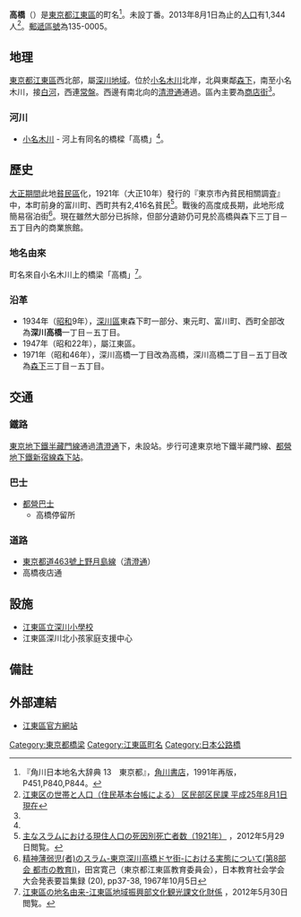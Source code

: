 {{Pathnav|日本|東京都|[[江東區_(東京都)|江東區]]|name=高橋|frame=1}}
{{Infobox Settlement
|official_name = 高橋
|native_name =
|settlement_type = [[町|町]]
|image_skyline =
|imagesize =
|image_caption =
|image_flag =
|image_seal =
| image_map =
| map_caption =
|subdivision_type = [[國家|國家]]
|subdivision_name = [[File:Flag_of_Japan.svg|border]] [[日本|日本]]
|subdivision_type1 = [[都道府縣|都道府縣]]
|subdivision_name1 = [[File:Flag_of_Tokyo_Prefecture.svg|25px]] [[東京都|東京都]]
|subdivision_type2 = [[東京都區部|特別區]]
|subdivision_name2 = [[File:Flag_of_Koto,_Tokyo.svg|25px]] [[江東區_(東京都)|江東區]]
|subdivision_type3 = [[地域|地域]]
|subdivision_name3 = [[深川區|深川地域]]
|established_title =
|established_date =
|government_type =
|leader_title =
|leader_name =
|area_magnitude =
|area_total_km2 = 0.05
|area_land_km2 =  
|area_urban_km2 =
|area_metro_km2 =
|area_metro_sq_mi =
|population_as_of= 2013年（平成25年）8月1日
|population_footnotes =
|population_total = 1344
|population_urban =
|population_metro =
|population_density_sq_mi =
|population_density_km2 = 26880
| timezone = [[日本標準時間|JST]]
| utc_offset = +9
|timezone_DST =
|utc_offset_DST =
|latd=|latm=|lats=|latNS=
|longd=|longm=|longs=|longEW=
|elevation_footnotes=
|elevation_m = 2<!--區立深川小學校-->
|elevation_ft =
|postal_code_type = [[郵遞區號|郵遞區號]]
|postal_code = 135-0005　
|area_code = 03
|registration_plate = 足立
|website =
|footnotes =
}}
'''高橋'''（{{jpn|j=高橋|hg=たかばし|rm=Takabashi|f=y}}）是[[東京都|東京都]][[江東區_(東京都)|江東區]]的町名<ref name="kado">『角川日本地名大辞典 13　東京都』，[[角川書店|角川書店]]，1991年再版，P451,P840,P844。</ref>。未設丁番。2013年8月1日為止的[[人口|人口]]有1,344人<ref>[http://www.city.koto.lg.jp/profile/koto/5353/15817/file/H25.8.pdf 江東区の世帯と人口（住民基本台帳による） 区民部区民課 平成25年8月1日現在]{{dead link|date=十一月 2017 |bot=InternetArchiveBot }}</ref>。[[郵遞區號|郵遞區號]]為135-0005。

== 地理 ==
[[東京都|東京都]][[江東區_(東京都)|江東區]]西北部，屬[[深川區|深川地域]]。位於[[小名木川|小名木川]]北岸，北與東鄰[[森下_(江東區)|森下]]，南至小名木川，接[[白河_(江東區)|白河]]，西連[[常盤_(江東區)|常盤]]。西邊有南北向的[[清澄通|清澄通]]通過。區內主要為[[商店街|商店街]]<ref name="kado" />。

=== 河川 ===
* [[小名木川|小名木川]] - 河上有同名的橋樑「高橋」<ref name="kado" />。

== 歷史 ==
[[大正時代|大正期間]]此地[[貧民區|貧民區]]化，1921年（大正10年）發行的『東京市內貧民相關調査』中，本町前身的富川町、西町共有2,416名貧民<ref>[http://d-arch.ide.go.jp/je_archive/society/another_win/unu_jpn50_p007_h02.html 主なスラムにおける現住人口の死因別死亡者数（1921年）] {{Wayback|url=http://d-arch.ide.go.jp/je_archive/society/another_win/unu_jpn50_p007_h02.html |date=20130123015657 }}，2012年5月29日閲覧。</ref>。戰後的高度成長期，此地形成簡易宿泊街<ref name="slm">[http://ci.nii.ac.jp/els/110001889291.pdf?id=ART0002066843&type=pdf&lang=en&host=cinii&order_no=&ppv_type=0&lang_sw=&no=1338331386&cp= 精神薄弱児(者)のスラム-東京深川高橋ドヤ街-における実態について(第8部会 都市の教育I)]{{Dead link|date=2018年6月 |bot=InternetArchiveBot |fix-attempted=no }}，田宮寛己（東京都江東區教育委員会），日本教育社会学会大会発表要旨集録 (20), pp37-38, 1967年10月5日</ref>。現在雖然大部分已拆除，但部分遺跡仍可見於高橋與森下三丁目－五丁目內的商業旅館。
=== 地名由來 ===
町名來自小名木川上的橋梁「高橋」<ref name="yura">[http://www.city.koto.lg.jp/seikatsu/shogai-gakushu/6378/6379.html 江東區の地名由来-江東區地域振興部文化観光課文化財係] {{webarchive|url=https://web.archive.org/web/20130719163650/http://www.city.koto.lg.jp/seikatsu/shogai-gakushu/6378/6379.html |date=2013-07-19 }}，2012年5月30日閲覧。</ref>。

=== 沿革 ===
* 1934年（[[昭和|昭和]]9年），[[深川區|深川區]]東森下町一部分、東元町、富川町、西町全部改為'''深川高橋'''一丁目－五丁目。
* 1947年（昭和22年），屬江東區。
* 1971年（昭和46年），深川高橋一丁目改為高橋，深川高橋二丁目－五丁目改為[[森下_(江東區)|森下]]三丁目－五丁目。

== 交通 ==
=== 鐵路 ===
[[東京地下鐵半藏門線|東京地下鐵半藏門線]]通過[[清澄通|清澄通]]下，未設站。步行可達東京地下鐵半藏門線、[[都營地下鐵新宿線|都營地下鐵新宿線]][[森下站_(東京都)|森下站]]。

=== 巴士 ===
* [[都營巴士|都營巴士]]
** 高橋停留所

=== 道路 ===
* [[東京都道463號上野月島線|東京都道463號上野月島線]]（[[清澄通|清澄通]]）
* 高橋夜店通

== 設施 ==
* [[江東區立深川小學校|江東區立深川小學校]]
* 江東區深川北小孩家庭支援中心

== 備註 ==
{{reflist}}

== 外部連結 ==
* [http://www.city.koto.lg.jp/ 江東區官方網站] {{Wayback|url=http://www.city.koto.lg.jp/ |date=20130723024418 }}

{{江東區的町名}}

{{DEFAULTSORT:Takabashi}}
[[Category:東京都橋梁|Category:東京都橋梁]]
[[Category:江東區町名|Category:江東區町名]]
[[Category:日本公路橋|Category:日本公路橋]]